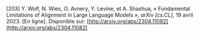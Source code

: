 \[203\]	Y. Wolf, N. Wies, O. Avnery, Y. Levine, et A. Shashua, « Fundamental Limitations of Alignment in Large Language Models », *arXiv \[cs.CL\]*, 19 avril 2023\. \[En ligne\]. Disponible sur: [http://arxiv.org/abs/2304.11082](http://arxiv.org/abs/2304.11082)